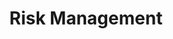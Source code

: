 ---
title: 'Risk Management'
description: "Risk management is the process of identifying, assessing, and controlling threats to an organization's capital and earnings."
---